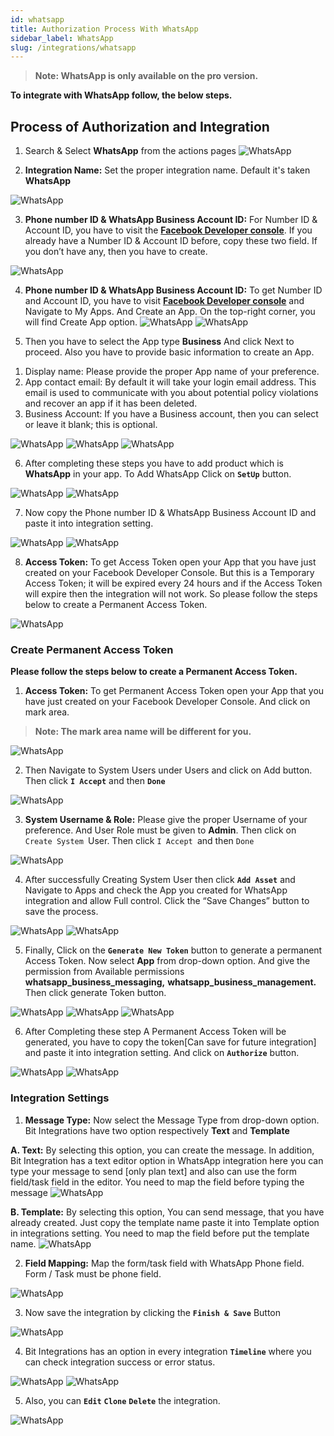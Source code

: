```yaml
---
id: whatsapp
title: Authorization Process With WhatsApp
sidebar_label: WhatsApp
slug: /integrations/whatsapp
---
```




> **Note: WhatsApp is only available on the pro version.**

**To integrate with WhatsApp follow, the below steps.**

## Process of Authorization and Integration

1. Search & Select **WhatsApp** from the actions pages
   <Image src="actions/whatsapp/select-whatsapp" alt="WhatsApp" w="1020" h="350" />
   
2.	 **Integration Name:** Set the proper integration name. Default it's taken **WhatsApp**
   <Image src="actions/whatsapp/integration-name" alt="WhatsApp" w="1020" h="350" />

3.	**Phone number ID & WhatsApp Business Account ID:** For Number ID & Account ID, you have to visit the [**Facebook Developer console**](https://developers.facebook.com/apps/). If you already have a Number ID & Account ID before, copy these two field. If you don’t have any, then you have to create.
   <Image src="actions/whatsapp/number-and-account-id" alt="WhatsApp" w="1020" h="350" />

4. **Phone number ID & WhatsApp Business Account ID:** To get Number ID and Account ID, you have to visit [**Facebook Developer console**](https://developers.facebook.com/) and Navigate to My Apps. And Create an App. On the top-right corner, you will find Create App option.
   <Image src="actions/whatsapp/navigate-myapps" alt="WhatsApp" w="1020" h="350" />
   <Image src="actions/whatsapp/create-app" alt="WhatsApp" w="1020" h="350" />


5.	Then you have to select the App type **Business** And click Next to proceed. Also you have to provide basic information to create an App.
 <ol>
   <li> Display name: Please provide the proper App name of your preference. </li>
   <li> App contact email: By default it will take your login email address. This  email is used to communicate with you about potential policy violations and recover an app if it has been deleted.</li>
  <li>
   Business Account: If you have a Business account, then you can select or leave it blank; this is optional.
   </li>
 </ol>
   <Image src="actions/whatsapp/selest-app-type" alt="WhatsApp" w="1020" h="350" />
   <Image src="actions/whatsapp/basic-information" alt="WhatsApp" w="1020" h="350" />
   <Image src="actions/whatsapp/confirm-password" alt="WhatsApp" w="1020" h="350" />

6.	After completing these steps you have to add product which is **WhatsApp** in your app. To Add WhatsApp Click on **`SetUp`** button.
   <Image src="actions/whatsapp/add-whatsapp-as-app" alt="WhatsApp" w="1020" h="350" />
   <Image src="actions/whatsapp/get-stared" alt="WhatsApp" w="1020" h="250" />

7.	Now copy the Phone number ID & WhatsApp Business Account ID and paste it into integration setting.
   <Image src="actions/whatsapp/number-and-account-id" alt="WhatsApp" w="1020" h="250" />
   <Image src="actions/whatsapp/paste-number-and-account-id" alt="WhatsApp" w="1020" h="250" />

8.	**Access Token:** To get Access Token open your App that you have just created on your Facebook Developer Console. But this is a Temporary Access Token; it will be expired every 24 hours and if the Access Token will expire then the integration will not work. So please follow the steps below to create a Permanent Access Token.
   <Image src="actions/whatsapp/temporary-access-token" alt="WhatsApp" w="1020" h="250" />


### Create Permanent Access Token
  **Please follow the steps below to create a Permanent Access Token.**

1.	**Access Token:**  To get Permanent Access Token open your App that you have just created on your Facebook Developer Console. And click on mark area. 
   > **Note: The mark area name will be different for you.**

   <Image src="actions/whatsapp/all-apps-dashboard" alt="WhatsApp" w="1020" h="250" />

2.	Then Navigate to System Users under Users and click on Add
button. Then click **`I Accept`** and then **`Done`**
   <Image src="actions/whatsapp/add-system-users" alt="WhatsApp" w="1020" h="250" />

3.	**System Username & Role:** Please give the proper Username of your preference. And User Role must be given to **Admin**. Then click on `Create System `User. Then click `I Accept `and then `Done`
   <Image src="actions/whatsapp/users-role" alt="WhatsApp" w="1020" h="250" />

4.	After successfully Creating System User then click **`Add Asset`**  and Navigate to Apps and check the App you created for WhatsApp integration and allow Full control. Click the “Save Changes” button to save the process.
   <Image src="actions/whatsapp/add-assets" alt="WhatsApp" w="1020" h="250" />
   <Image src="actions/whatsapp/assets-full-control-permission" alt="WhatsApp" w="1020" h="250" />

5.	Finally, Click on the **`Generate New Token`** button to generate a permanent Access Token. Now select **App** from drop-down option. And give the permission from Available permissions **whatsapp_business_messaging,** **whatsapp_business_management.** Then click generate Token button.

   <Image src="actions/whatsapp/generate-token" alt="WhatsApp" w="1020" h="250" />
   <Image src="actions/whatsapp/gererate-token-select-app" alt="WhatsApp" w="1020" h="250" />
   <Image src="actions/whatsapp/generate-token-permission" alt="WhatsApp" w="1020" h="250" />


6.	After Completing these step A Permanent Access Token will be generated, you have to copy the token[Can save for future integration] and paste it into integration setting. And click on **`Authorize`** button.
   <Image src="actions/whatsapp/created-generated-token" alt="WhatsApp" w="1020" h="250" />
   <Image src="actions/whatsapp/authorize" alt="WhatsApp" w="1020" h="250" />

### Integration Settings

1.	**Message Type:** Now select the Message Type from drop-down option. Bit Integrations have two option respectively **Text** and **Template**

 **A. Text:** By selecting this option, you can create the message. In addition, Bit Integration has a text editor option in WhatsApp integration here you can type your message to send [only plan text] and also can use the form field/task field in the editor. You need to map the field before typing the message
   <Image src="actions/whatsapp/message-type-text" alt="WhatsApp" w="1020" h="250" />

 **B. Template:** By selecting this option, You can send message, that you have already created. Just copy the template name paste it into Template option in integrations setting. You need to map the field before put the template name.
   <Image src="actions/whatsapp/message-type-template" alt="WhatsApp" w="1020" h="250" />

2.	**Field Mapping:** Map the form/task field with WhatsApp Phone field. Form / Task must be phone field.
   <Image src="actions/whatsapp/field-mapping" alt="WhatsApp" w="1020" h="250" />

3.	Now save the integration by clicking the **`Finish & Save`** Button
   <Image src="actions/whatsapp/finish-and-save" alt="WhatsApp" w="1020" h="250" />

4.	Bit Integrations has an option in every integration **`Timeline`** where you can check integration success or error status.
   <Image src="actions/whatsapp/timeline" alt="WhatsApp" w="1020" h="250" />
   <Image src="actions/whatsapp/success-and-error-status" alt="WhatsApp" w="1020" h="250" />

5.	Also, you can **`Edit`** **`Clone`** **`Delete`** the integration.
   <Image src="actions/whatsapp/edit-clone-delete" alt="WhatsApp" w="1020" h="250" />
 <Feedback/>